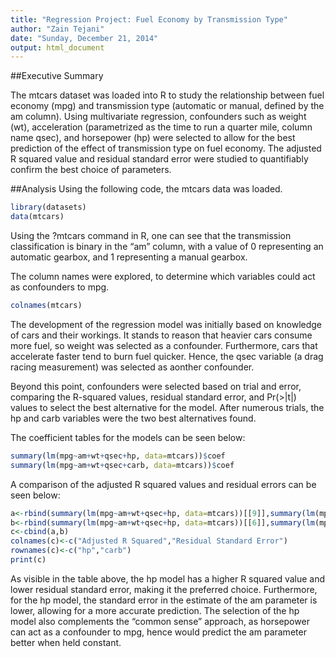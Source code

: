 ```yaml
---
title: "Regression Project: Fuel Economy by Transmission Type"
author: "Zain Tejani"
date: "Sunday, December 21, 2014"
output: html_document
---
```

##Executive Summary
  
  The mtcars dataset was loaded into R to study the relationship between fuel economy (mpg) and transmission type (automatic or manual, defined by the am column). Using multivariate regression, confounders such as weight (wt), acceleration (parametrized as the time to run a quarter mile, column name qsec), and horsepower (hp) were selected to allow for the best prediction of the effect of transmission type on fuel economy. The adjusted R squared value and residual standard error were studied to quantifiably confirm the best choice of parameters.
  
##Analysis
  Using the following code, the mtcars data was loaded.
```r
library(datasets)
data(mtcars)
```

  Using the ?mtcars command in R, one can see that the transmission classification is binary in the "am" column, with a value of 0 representing an automatic gearbox, and 1 representing a manual gearbox.
  
  The column names were explored, to determine which variables could act as confounders to mpg.
```r
colnames(mtcars)
```

  The development of the regression model was initially based on knowledge of cars and their workings. It stands to reason that heavier cars consume more fuel, so weight was selected as a confounder. Furthermore, cars that accelerate faster tend to burn fuel quicker. Hence, the qsec variable (a drag racing measurement) was selected as aonther confounder.
  
  Beyond this point, confounders were selected based on trial and error, comparing the R-squared values, residual standard error, and Pr(>|t|) values to select the best alternative for the model. After numerous trials, the hp and carb variables were the two best alternatives found.
  
  The coefficient tables for the models can be seen below:
```r
summary(lm(mpg~am+wt+qsec+hp, data=mtcars))$coef
summary(lm(mpg~am+wt+qsec+carb, data=mtcars))$coef
```

  A comparison of the adjusted R squared values and residual errors can be seen below:
```r
a<-rbind(summary(lm(mpg~am+wt+qsec+hp, data=mtcars))[[9]],summary(lm(mpg~am+wt+qsec+carb, data=mtcars))[[9]])
b<-rbind(summary(lm(mpg~am+wt+qsec+hp, data=mtcars))[[6]],summary(lm(mpg~am+wt+qsec+carb, data=mtcars))[[6]])
c<-cbind(a,b)
colnames(c)<-c("Adjusted R Squared","Residual Standard Error")
rownames(c)<-c("hp","carb")
print(c)
```

  As visible in the table above, the hp model has a higher R squared value and lower residual standard error, making it the preferred choice. Furthermore, for the hp model, the standard error in the estimate of the am parameter is lower, allowing for a more accurate prediction. The selection of the hp model also complements the "common sense" approach, as horsepower can act as a confounder to mpg, hence would predict the am parameter better when held constant.